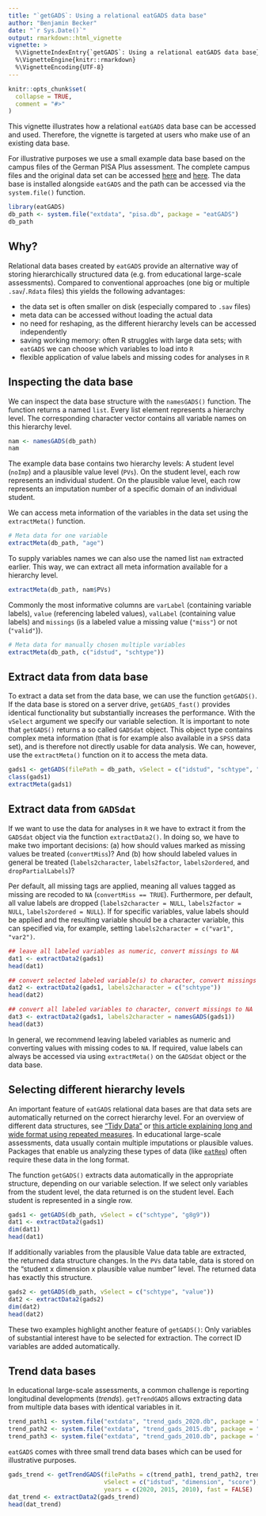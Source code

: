 ---
title: "`getGADS`: Using a relational eatGADS data base"
author: "Benjamin Becker"
date: "`r Sys.Date()`"
output: rmarkdown::html_vignette
vignette: >
  %\VignetteIndexEntry{`getGADS`: Using a relational eatGADS data base}
  %\VignetteEngine{knitr::rmarkdown}
  %\VignetteEncoding{UTF-8}
---

```{r, include = FALSE}
knitr::opts_chunk$set(
  collapse = TRUE,
  comment = "#>"
)
```

This vignette illustrates how a relational `eatGADS` data base can be accessed and used. Therefore, the vignette is targeted at users who make use of an existing data base. 

For illustrative purposes we use a small example data base based on the campus files of the German PISA Plus assessment. The complete campus files and the original data set can be accessed [here](https://www.iqb.hu-berlin.de/fdz/Datenzugang/CF-Antrag/AntragsformularCF) and [here](https://www.iqb.hu-berlin.de/fdz/Datenzugang/SUF-Antrag). The data base is installed alongside `eatGADS` and the path can be accessed via the `system.file()` function.

```{r setup}
library(eatGADS)
db_path <- system.file("extdata", "pisa.db", package = "eatGADS")
db_path
```

## Why?
Relational data bases created by `eatGADS` provide an alternative way of storing hierarchically structured data (e.g. from educational large-scale assessments). Compared to conventional approaches (one big or multiple `.sav`/`.Rdata` files) this yields the following advantages:

* the data set is often smaller on disk (especially compared to `.sav` files)
* meta data can be accessed without loading the actual data
* no need for reshaping, as the different hierarchy levels can be accessed independently
* saving working memory: often R struggles with large data sets; with `eatGADS` we can choose which variables to load into `R`
* flexible application of value labels and missing codes for analyses in `R`

## Inspecting the data base
We can inspect the data base structure with the `namesGADS()` function. The function returns a named `list`. Every list element represents a hierarchy level. The corresponding character vector contains all variable names on this hierarchy level. 

```{r structure}
nam <- namesGADS(db_path)
nam
```

The example data base contains two hierarchy levels: A student level (`noImp`) and a plausible value level (`PVs`). On the student level, each row represents an individual student. On the plausible value level, each row represents an imputation number of a specific domain of an individual student. 

We can access meta information of the variables in the data set using the `extractMeta()` function. 

```{r extractMeta}
# Meta data for one variable
extractMeta(db_path, "age")
```

To supply variables names we can also use the named list `nam` extracted earlier. This way, we can extract all meta information available for a hierarchy level.

```{r extractMeta all}
extractMeta(db_path, nam$PVs)
```

Commonly the most informative columns are `varLabel` (containing variable labels), `value` (referencing labeled values), `valLabel` (containing value labels) and `missings` (is a labeled value a missing value (`"miss"`) or not (`"valid"`)).  

```{r extractMeta description}
# Meta data for manually chosen multiple variables
extractMeta(db_path, c("idstud", "schtype"))
```

## Extract data from data base

To extract a data set from the data base, we can use the function `getGADS()`. If the data base is stored on a server drive, `getGADS_fast()` provides identical functionality but substantially increases the performance. With the `vSelect` argument we specify our variable selection. It is important to note that `getGADS()` returns a so called `GADSdat` object. This object type contains complex meta information (that is for example also available in a `SPSS` data set), and is therefore not directly usable for data analysis. We can, however, use the `extractMeta()` function on it to access the meta data.     

```{r getGADS}
gads1 <- getGADS(filePath = db_path, vSelect = c("idstud", "schtype", "gender"))
class(gads1)
extractMeta(gads1)
```

## Extract data from `GADSdat`

If we want to use the data for analyses in `R` we have to extract it from the `GADSdat` object via the function `extractData2()`. In doing so, we have to make two important decisions: (a) how should values marked as missing values be treated (`convertMiss`)? And (b) how should labeled values in general be treated (`labels2character`, `labels2factor`, `labels2ordered`, and `dropPartialLabels`)? 

Per default, all missing tags are applied, meaning all values tagged as missing are recoded to `NA` (`convertMiss == TRUE`). Furthermore, per default, all value labels are dropped (`labels2character = NULL`, `labels2factor = NULL`, `labels2ordered = NULL`). If for specific variables, value labels should be applied and the resulting variable should be a character variable, this can specified via, for example, setting `labels2character = c("var1", "var2")`. 

```{r extractdata}
## leave all labeled variables as numeric, convert missings to NA
dat1 <- extractData2(gads1)
head(dat1)

## convert selected labeled variable(s) to character, convert missings to NA
dat2 <- extractData2(gads1, labels2character = c("schtype"))
head(dat2)

## convert all labeled variables to character, convert missings to NA
dat3 <- extractData2(gads1, labels2character = namesGADS(gads1))
head(dat3)

```

In general, we recommend leaving labeled variables as numeric and converting values with missing codes to `NA`. If required, value labels can always be accessed via using `extractMeta()` on the `GADSdat` object or the data base.

## Selecting different hierarchy levels

An important feature of `eatGADS` relational data bases are that data sets are automatically returned on the correct hierarchy level. For an overview of different data structures, see ["Tidy Data"](https://doi.org/10.18637/jss.v059.i10) or [this article explaining long and wide format using repeated measures](https://www.theanalysisfactor.com/wide-and-long-data/). In educational large-scale assessments, data usually contain multiple imputations or plausible values. Packages that enable us analyzing these types of data (like [`eatRep`](https://github.com/weirichs/eatRep)) often require these data in the long format.

The function `getGADS()` extracts data automatically in the appropriate structure, depending on our variable selection. If we select only variables from the student level, the data returned is on the student level. Each student is represented in a single row.

```{r noImp hierarchy levels}
gads1 <- getGADS(db_path, vSelect = c("schtype", "g8g9"))
dat1 <- extractData2(gads1)
dim(dat1)
head(dat1)
```

If additionally variables from the plausible Value data table are extracted, the returned data structure changes. In the `PVs` data table, data is stored on the "student x dimension x plausible value number" level. The returned data has exactly this structure.

```{r PVs hierarchy levels}
gads2 <- getGADS(db_path, vSelect = c("schtype", "value"))
dat2 <- extractData2(gads2)
dim(dat2)
head(dat2)
```

These two examples highlight another feature of `getGADS()`: Only variables of substantial interest have to be selected for extraction. The correct ID variables are added automatically.

## Trend data bases

In educational large-scale assessments, a common challenge is reporting longitudinal developments (*trends*). `getTrendGADS` allows extracting data from multiple data bases with identical variables in it. 

```{r trendPaths}
trend_path1 <- system.file("extdata", "trend_gads_2020.db", package = "eatGADS")
trend_path2 <- system.file("extdata", "trend_gads_2015.db", package = "eatGADS")
trend_path3 <- system.file("extdata", "trend_gads_2010.db", package = "eatGADS")
```

`eatGADS` comes with three small trend data bases which can be used for illustrative purposes.

```{r getTrendGADS}
gads_trend <- getTrendGADS(filePaths = c(trend_path1, trend_path2, trend_path3), 
                           vSelect = c("idstud", "dimension", "score"), 
                           years = c(2020, 2015, 2010), fast = FALSE)
dat_trend <- extractData2(gads_trend)
head(dat_trend)
```







